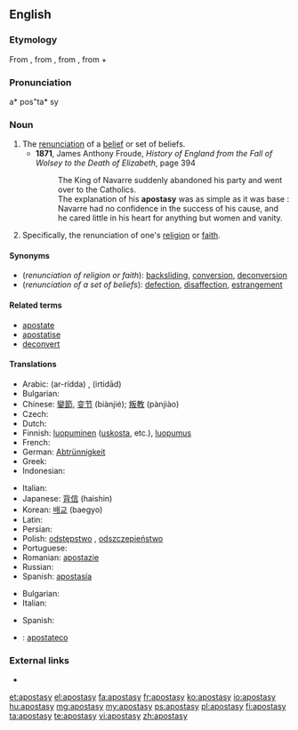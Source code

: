 ==English==

===Etymology===
From {{etyl|la}} {{term|apostasia|lang=la}}, from {{etyl|grc}} {{term|ἀποστασία||defection, revolt|tr=apostasia|lang=grc|sc=polytonic}}, from {{term|ἀφίστημι||I withdraw, revolt|tr=aphistēmi|lang=grc|sc=polytonic}}, from {{term|ἀπό||from|tr=apo|lang=grc|sc=polytonic}} + {{term|ἵστημι||I stand|tr=histēmi|lang=grc|sc=polytonic}}

===Pronunciation===
a* pos"ta* sy

===Noun===
{{en-noun|apostasi|es}}

# The [[renunciation]] of a [[belief]] or set of beliefs.
#* '''1871''', James Anthony Froude, ''History of England from the Fall of Wolsey to the Death of Elizabeth'', page 394
#*: The King of Navarre suddenly abandoned his party and went over to the Catholics.
#*: The explanation of his '''apostasy''' was as simple as it was base : Navarre had no confidence in the success of his cause, and he cared little in his heart for anything but women and vanity.
# Specifically, the renunciation of one's [[religion]] or [[faith]].

====Synonyms====
* (''renunciation of religion or faith''): [[backsliding]], [[conversion]], [[deconversion]]
* (''renunciation of a set of beliefs''): [[defection]], [[disaffection]], [[estrangement]]

====Related terms====
{{rel-top|}}
* [[apostate]]
* [[apostatise]]
* [[deconvert]]
{{rel-mid}}
{{rel-bottom}}

====Translations====
{{trans-top|renunciation of set of beliefs}}
* Arabic: {{Arab|[[ردة|الردّة]]}} (ar-rídda) {{f}}, {{Arab|[[ارتداد|اِرْتِداد]]}} (irtidād) {{m}}
* Bulgarian: {{t+|bg|отстъпничество}}
* Chinese: [[變節]], [[变节]] (biànjié); [[叛教]] (pànjiào)
* Czech: {{t-|cs|odpadlictví|n}}
* Dutch: {{t+|nl|afvalligheid|f}}
* Finnish: [[luopuminen]] ([[uskosta]], etc.), [[luopumus]]
* French: {{t+|fr|apostasie|f}}
* German: [[Abtrünnigkeit]] {{f}}
* Greek: {{t+|el|αποστασία|f|tr=apostasía}}
* Indonesian: {{t+|id|murtad|xs=Indonesian}}
{{trans-mid}}
* Italian: {{t+|it|apostasia|f}}
* Japanese: [[背信]] (haishin)
* Korean: [[배교]] (baegyo)
* Latin: {{t-|la|apostasia|f}}
* Persian: {{t+|fa|ارتداد|tr=ertedâd|xs=Persian}}
* Polish: [[odstępstwo]] {{n}}, [[odszczepieństwo]] {{n}}
* Portuguese: {{t+|pt|apostasia|f}}
* Romanian: [[apostazie]] {{f}}
* Russian: {{t+|ru|отступничество|n|tr=otstupníčestvo}}
* Spanish: [[apostasía]] {{f}}
{{trans-bottom}}

{{trans-top|renunciation of one's religion or faith}}
* Bulgarian: {{t+|bg|отстъпничество}}
* Italian: {{t+|it|apostasia|f}}
{{trans-mid}}
* Spanish: {{t+|es|apostasía|f}}
{{trans-bottom}}

{{checktrans-top}}
* {{ttbc|eo}}: [[apostateco]]
{{trans-mid}}
{{trans-bottom}}

===External links===
* {{pedialite}}

[[et:apostasy]]
[[el:apostasy]]
[[fa:apostasy]]
[[fr:apostasy]]
[[ko:apostasy]]
[[io:apostasy]]
[[hu:apostasy]]
[[mg:apostasy]]
[[my:apostasy]]
[[ps:apostasy]]
[[pl:apostasy]]
[[fi:apostasy]]
[[ta:apostasy]]
[[te:apostasy]]
[[vi:apostasy]]
[[zh:apostasy]]